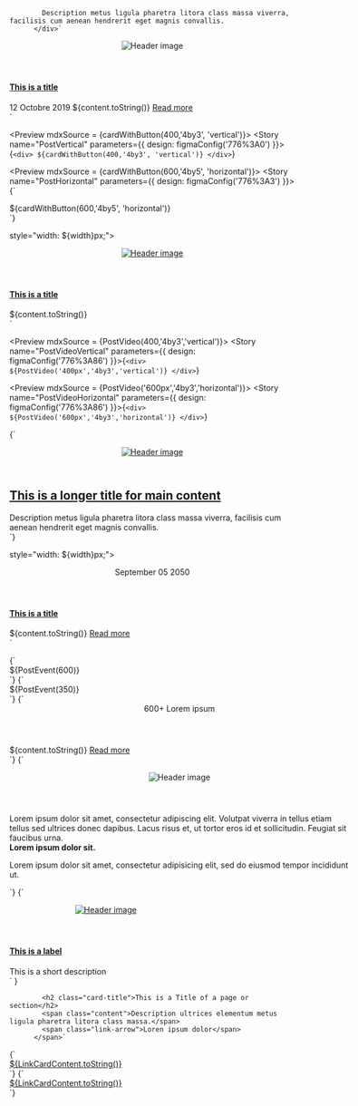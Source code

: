 
<Meta title="Layouts/Cards" />

            Description metus ligula pharetra litora class massa viverra, facilisis cum aenean hendrerit eget magnis convallis.
          </div>`

  <article class="card entry-post ${orientation}">
    <header class="card-image">
      <figure class="image is-${image_size}">
        <img src="http://placekitten.com/700/392" alt="Header image">
      </figure>
    </header>
    <div class="card-content with-button">
        <h4 class="card-title"><a href="#">This is a title</a></h4>
        <span class="subtitle">12 Octobre 2019</span>
        ${content.toString()}
        <a href="#" class="button is-primary">Read more</a>
    </div>
  </article>
</div>`

<Preview mdxSource = {cardWithButton(400,'4by3', 'vertical')}>
  <Story name="PostVertical" parameters={{
    design: figmaConfig('776%3A0')
  }}>{`
    <div>
      ${cardWithButton(400,'4by3', 'vertical')}
    </div>
  `}</Story>
</Preview>

<Preview mdxSource = {cardWithButton(600,'4by5', 'horizontal')}>
  <Story name="PostHorizontal" parameters={{
    design: figmaConfig('776%3A3')
  }}>{`
  <div>
    ${cardWithButton(600,'4by5', 'horizontal')}
  </div>
  `}</Story>
</Preview>

style="width: ${width}px;">
      <article class="card entry-post entry-video ${orientation} no-border">
        <header class="card-image">
          <a href="#">
            <figure class="image is-${image_size}">
              <img src="http://placekitten.com/700/392" alt="Header image">
            </figure>
          </a>
        </header>
        <div class="card-content">
          <h4 class="card-title"><a href="#">This is a title</a></h4>
         ${content.toString()}
        </div>
      </article>
    </div>`

<Preview mdxSource = {PostVideo(400,'4by3','vertical')}>
  <Story name="PostVideoVertical" parameters={{
    design: figmaConfig('776%3A86')
  }}>{`
    <div>
    ${PostVideo('400px','4by3','vertical')}
    </div>
  `}</Story>
</Preview>

<Preview mdxSource = {PostVideo('600px','4by3','horizontal')}>
  <Story name="PostVideoHorizontal" parameters={{
    design: figmaConfig('776%3A86')
  }}>{`
    <div>
    ${PostVideo('600px','4by3','horizontal')}
    </div>
  `}</Story>
</Preview>

<Preview>
  <Story name="PostVideoLarge" parameters={{
    design: figmaConfig('776%3A86')
  }}>{`
    <div style="width: 100%;">
      <article class="card entry-post entry-video horizontal large no-border">
        <header class="card-image">
          <a href="#">
            <figure class="image is-5by4">
              <img src="http://placekitten.com/700/392" alt="Header image">
            </figure>
          </a>
        </header>
        <div class="card-content">
          <h1 class="card-title"><a href="#">This is a longer title for main content</a></h1>
          <div class="content">
            Description metus ligula pharetra litora class massa viverra, facilisis cum aenean hendrerit eget magnis convallis.
          </div>
        </div>
      </article>
    </div>
  `}</Story>
</Preview>


style="width: ${width}px;">
      <article class="card entry-post entry-event horizontal">
        <header class="card-header">
          <div class="card-date">
            <span class="month">September</span>
            <span class="day">05</span>
            <span class="year">2050</span>
          </div>
        </header>
        <div class="card-content">
          <h4 class="card-title"><a href="#">This is a title</a></h4>
          ${content.toString()}
          <a href="#" class="read-more">Read more</a>
        </div>
      </article>
    </div>`

<Preview mdxSource = {PostEvent(600)}>
  <Story name="PostEventWide" parameters={{
    design: figmaConfig('776%3A43')
  }}>{`
    <div>
    ${PostEvent(600)}
    </div>
  `}</Story>
</Preview>

<Preview mdxSource = {PostEvent(350)}>
  <Story name="PostEventNarrow" parameters={{
    design: figmaConfig('776%3A43')
  }}>{`
    <div>
    ${PostEvent(350)}
    </div>
  `}</Story>
</Preview>

<Preview mdxSource = {content}>
  <Story name="PostStatistic" parameters={{
    design: figmaConfig('776%3A144')
  }}>{`
    <div style="width: 600px;">
      <article class="card entry-post entry-statistic horizontal no-border">
        <header class="card-header">
          <div class="card-statistic">
            <span class="number">600+</span>
            <span class="caption">Lorem ipsum</span>
          </div>
        </header>
        <div class="card-content">
         ${content.toString()}
          <a href="#" class="read-more">Read more</a>
        </div>
      </article>
    </div>
  `}</Story>
</Preview>

<Preview>
  <Story name="PostQuote" parameters={{
    design: figmaConfig('776%3A3')
  }}>{`
    <div style="width: 600px;">
      <article class="card entry-post entry-quote horizontal no-border">
        <header class="card-image">
          <figure class="image is-1by1">
            <img src="http://placekitten.com/182/182" alt="Header image">
          </figure>
        </header>
        <div class="card-content">
          <span class="quote"></span>
          <div class="content">
            Lorem ipsum dolor sit amet, consectetur adipiscing elit. Volutpat viverra in tellus etiam tellus sed ultrices donec dapibus. Lacus risus et, ut tortor eros id et sollicitudin. Feugiat sit faucibus urna.
            <div class="quote-author">
              <strong class="title"> Lorem ipsum dolor sit.</strong>
              <p class="description">Lorem ipsum dolor sit amet, consectetur adipisicing elit, sed do eiusmod tempor incididunt ut.</p>
            </div>
          </div>
        </div>
      </article>
    </div>
  `}</Story>
</Preview>

<Preview>
  <Story name="ImageTop" parameters={{
    design: figmaConfig('776%3A3')
  }}> {`
    <div style="width: 340px;">
      <article class="card entry-post entry-image vertical">
        <header class="card-image">
          <a href="#">
            <figure class="image is-4by5">
              <img src="http://placekitten.com/350/370" alt="Header image">
            </figure>
          </a>
        </header>
        <div class="card-content">
          <h4 class="card-title"><a href="#">This is a label</a></h4>
          <span class="subtitle">This is a short description</span>
        </div>
      </article>
    </div>`
  }</Story>
</Preview>

            <h2 class="card-title">This is a Title of a page or section</h2>
            <span class="content">Description ultrices elementum metus ligula pharetra litora class massa.</span>
            <span class="link-arrow">Loren ipsum dolor</span>
          </span>`

<Preview mdxSource = {LinkCardContent}>
  <Story name="Link" parameters={{
    design: figmaConfig('776%3A122')
  }}>{`
    <div style="width: 400px;">
      <article class="card entry-post link no-border">
        <a href="#" class="has-background-dark-slate-blue">
          ${LinkCardContent.toString()}
        </a>
      </article>
    </div>
  `}</Story>
</Preview>

<Preview mdxSource = {LinkCardContent}>
  <Story name="LinkBorder" parameters={{
    design: figmaConfig('776%3A122')
  }}>{`
    <div style="width: 400px;">
      <article class="card entry-post link">
        <a href="#">
           ${LinkCardContent.toString()}
        </a>
      </article>
    </div>
  `}</Story>
</Preview>
